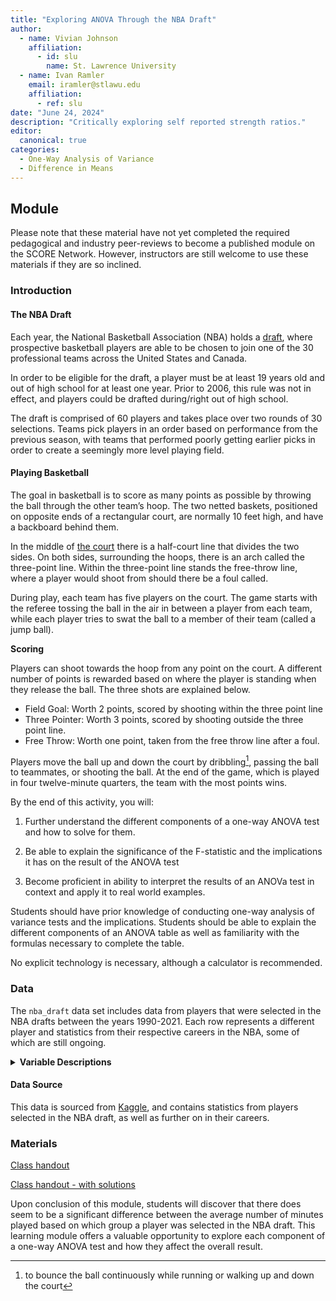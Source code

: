 ```yaml
---
title: "Exploring ANOVA Through the NBA Draft"
author:
  - name: Vivian Johnson
    affiliation:
      - id: slu
        name: St. Lawrence University
  - name: Ivan Ramler
    email: iramler@stlawu.edu
    affiliation:
      - ref: slu
date: "June 24, 2024"
description: "Critically exploring self reported strength ratios."
editor: 
  canonical: true
categories:
  - One-Way Analysis of Variance 
  - Difference in Means 
---
```


## Module

Please note that these material have not yet completed the required pedagogical and industry peer-reviews to become a published module on the SCORE Network. However, instructors are still welcome to use these materials if they are so inclined.

### Introduction

#### The NBA Draft

Each year, the National Basketball Association (NBA) holds a [draft](https://www.bbc.co.uk/newsround/65997816){target="_blank"}, where prospective basketball players are able to be chosen to join one of the 30 professional teams across the United States and Canada.

In order to be eligible for the draft, a player must be at least 19 years old and out of high school for at least one year. Prior to 2006, this rule was not in effect, and players could be drafted during/right out of high school.

The draft is comprised of 60 players and takes place over two rounds of 30 selections. Teams pick players in an order based on performance from the previous season, with teams that performed poorly getting earlier picks in order to create a seemingly more level playing field.

#### Playing Basketball

The goal in basketball is to score as many points as possible by throwing the ball through the other team's hoop. The two netted baskets, positioned on opposite ends of a rectangular court, are normally 10 feet high, and have a backboard behind them.

In the middle of [the court](https://en.wikipedia.org/wiki/Basketball_court){target="_blank"} there is a half-court line that divides the two sides. On both sides, surrounding the hoops, there is an arch called the three-point line. Within the three-point line stands the free-throw line, where a player would shoot from should there be a foul called.

During play, each team has five players on the court. The game starts with the referee tossing the ball in the air in between a player from each team, while each player tries to swat the ball to a member of their team (called a jump ball).

**Scoring**

Players can shoot towards the hoop from any point on the court. A different number of points is rewarded based on where the player is standing when they release the ball. The three shots are explained below.

-   Field Goal: Worth 2 points, scored by shooting within the three point line
-   Three Pointer: Worth 3 points, scored by shooting outside the three point line.
-   Free Throw: Worth one point, taken from the free throw line after a foul.

Players move the ball up and down the court by dribbling[^1], passing the ball to teammates, or shooting the ball. At the end of the game, which is played in four twelve-minute quarters, the team with the most points wins.

[^1]: to bounce the ball continuously while running or walking up and down the court


::: {.callout-note collapse="true" title="Learning Objectives" appearance="minimal"}
By the end of this activity, you will:

1. Further understand the different components of a one-way ANOVA test and how to solve for them. 

2. Be able to explain the significance of the F-statistic and the implications it has on the result of the ANOVA test

3. Become proficient in ability to interpret the results of an ANOVa test in context and apply it to real world examples. 

:::

::: {.callout-note collapse="true" title="Methods" appearance="minimal"}

Students should have prior knowledge of conducting one-way analysis of variance tests and the implications. Students should be able to explain the different components of an ANOVA table as well as familiarity with the formulas necessary to complete the table. 

:::

::: {.callout-note collapse="true" title="Technology Requirements" appearance="minimal"}

No explicit technology is necessary, although a calculator is recommended. 

:::

### Data

The `nba_draft` data set includes data from players that were selected in the NBA drafts between the years 1990-2021. Each row represents a different player and statistics from their respective careers in the NBA, some of which are still ongoing.

<details>

<summary><b>Variable Descriptions</b></summary>

| Variable          | Description                                                                                                          |
|------------------|------------------------------------------------------|
| draft_pick        | The pick number a player was selected in the NBA draft                                                               |
| team              | The NBA team that drafted the player                                                                                 |
| player_name       | The name of the player selected                                                                                      |
| college           | The college the player attended (NA for those drafted out of high school, G-League team for international prospects) |
| years_played      | Number of years spent in the NBA                                                                                     |
| games_played      | Games played in the NBA                                                                                              |
| total_mins_played | Total minutes played in the NBA                                                                                      |
| total_pts         | Total points scored in the NBA                                                                                       |
| total_rebounds    | Total rebounds grabbed in the NBA                                                                                    |
| total_assists     | Total assists recorded in the NBA                                                                                    |
| fg_percent        | The percent of field goal shots made by the player in the NBA                                                        |
| three_pt_percent  | The percent of three-point shots made by the player in the NBA                                                       |
| ft_percent        | The percent of free throws made by the player in the NBA                                                             |
| win_shares        | Win shares in the NBA                                                                                                |
| win_shares_per_48 | Win shares in the NBA per 48 minutes                                                                                 |
| draft_year        | Year the player was drafted                                                                                          |
| mins_per_game     | Average number of minutes played per game for career in the NBA                                                      |
| pts_per_game      | Average number of points scored per game for career in the NBA                                                       |
| rebounds_per_game | Average number of rebounds per game for career in the NBA                                                            |
| assists_per_game  | Average number of assists per game for career in the NBA                                                             |
| round_picked | Indicates the round the player was selected (either round 1 or round 2) |
| pick_in_round | Indicates the order in which players were selected in that round | 


</details>

#### Data Source

This data is sourced from [Kaggle](https://www.kaggle.com/datasets/benwieland/nba-draft-data){target="_blank"}, and contains statistics from players selected in the NBA draft, as well as further on in their careers. 

### Materials

[Class handout](nba_draft_worksheet_word.docx)

[Class handout - with solutions](nba_draft_worksheet_word_SOLUTIONS.docx)

::: {.callout-note collapse="true" title="Conclusion" appearance="minimal"}
Upon conclusion of this module, students will discover that there does seem to be a significant difference between the average number of minutes played based on which group a player was selected in the NBA draft. This learning module offers a valuable opportunity to explore each component of a one-way ANOVA test and how they affect the overall result. 
:::
